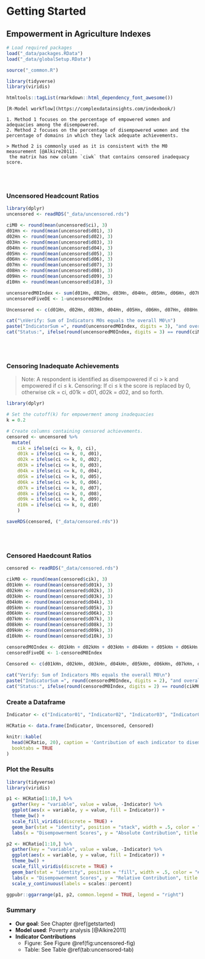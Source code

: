 # Getting Started {#getstarted}

## Empowerment in Agriculture Indexes

```r
# Load required packages
load("_data/packages.RData")
load("_data/globalSetup.RData")

source("_common.R")

library(tidyverse)
library(viridis)

htmltools::tagList(rmarkdown::html_dependency_font_awesome())
```


```block
[R-Model workflow](https://complexdatainsights.com/indexbook/)

1. Method 1 focuses on the percentage of empowered women and adequacies among the disempowered. 
2. Method 2 focuses on the percentage of disempowered women and the percentage of domains in which they lack adequate achievements. 

> Method 2 is commonly used as it is consistent with the M0 measurement [@Alkire2011].
 the matrix has new column `ciwk` that contains censored inadequacy score.
```

<br><br>

### Uncensored Headcount Ratios
```r
library(dplyr)
uncensored <- readRDS("_data/uncensored.rds")

ciM0 <- round(mean(uncensored$ci), 3)
d01Hn <- round(mean(uncensored$d01), 3)
d02Hn <- round(mean(uncensored$d02), 3)
d03Hn <- round(mean(uncensored$d03), 3)
d04Hn <- round(mean(uncensored$d04), 3)
d05Hn <- round(mean(uncensored$d05), 3)
d06Hn <- round(mean(uncensored$d06), 3)
d07Hn <- round(mean(uncensored$d07), 3)
d08Hn <- round(mean(uncensored$d08), 3)
d09Hn <- round(mean(uncensored$d09), 3)
d10Hn <- round(mean(uncensored$d10), 3)

uncensoredM0Index <- sum(d01Hn, d02Hn, d03Hn, d04Hn, d05Hn, d06Hn, d07Hn, d08Hn, d09Hn, d10Hn)
uncensoredFiveDE <- 1-uncensoredM0Index

Uncensored <- c(d01Hn, d02Hn, d03Hn, d04Hn, d05Hn, d06Hn, d07Hn, d08Hn, d09Hn, d10Hn, uncensoredM0Index, uncensoredFiveDE)

cat("\nVerify: Sum of Indicators M0s equals the overall M0\n")
paste("IndicatorSum =", round(uncensoredM0Index, digits = 3), "and overall M0 =", round(ciM0, digits = 3))
cat("Status:", ifelse(round(uncensoredM0Index, digits = 3) == round(ciM0, digits = 3), "PASSED", "FAILED"))

```

<br>
<br>

### Censoring Inadequate Achievements
> Note: A respondent is identified as disempowered if ci > k and empowered if ci ≤ k. 
> Censoring: If ci ≤ k the score is replaced by 0, otherwise cik = ci, d01k = d01, d02k = d02, and so forth.

```r
library(dplyr)

# Set the cutoff(k) for empowerment among inadequacies
k = 0.2

# Create columns containing censored achievements.
censored <- uncensored %>% 
  mutate(
    cik = ifelse(ci <= k, 0, ci),
    d01k = ifelse(ci <= k, 0, d01), 
    d02k = ifelse(ci <= k, 0, d02), 
    d03k = ifelse(ci <= k, 0, d03), 
    d04k = ifelse(ci <= k, 0, d04),
    d05k = ifelse(ci <= k, 0, d05),
    d06k = ifelse(ci <= k, 0, d06),
    d07k = ifelse(ci <= k, 0, d07),
    d08k = ifelse(ci <= k, 0, d08),
    d09k = ifelse(ci <= k, 0, d09),
    d10k = ifelse(ci <= k, 0, d10)
    )

saveRDS(censored, ("_data/censored.rds"))
```

<br>
<br>

### Censored Haedcount Ratios
```r
censored <- readRDS("_data/censored.rds")

cikM0 <- round(mean(censored$cik), 3)
d01kHn <- round(mean(censored$d01k), 3)
d02kHn <- round(mean(censored$d02k), 3)
d03kHn <- round(mean(censored$d03k), 3)
d04kHn <- round(mean(censored$d04k), 3)
d05kHn <- round(mean(censored$d05k), 3)
d06kHn <- round(mean(censored$d06k), 3)
d07kHn <- round(mean(censored$d07k), 3)
d08kHn <- round(mean(censored$d08k), 3)
d09kHn <- round(mean(censored$d09k), 3)
d10kHn <- round(mean(censored$d10k), 3)

censoredM0Index <- d01kHn + d02kHn + d03kHn + d04kHn + d05kHn + d06kHn + d07kHn + d08kHn + d09kHn + d10kHn
censoredFiveDE <- 1-censoredM0Index
  
Censored <- c(d01kHn, d02kHn, d03kHn, d04kHn, d05kHn, d06kHn, d07kHn, d08kHn, d09kHn, d10kHn, censoredM0Index, censoredFiveDE)

cat("Verify: Sum of Indicators M0s equals the overall M0\n")
paste("IndicatorSum =", round(censoredM0Index, digits = 2), "and overall M0 =", round(cikM0, digits = 2))
cat("Status:", ifelse(round(censoredM0Index, digits = 2) == round(cikM0, digits = 2), "PASSED", "FAILED"))
```


### Create a Dataframe
```r
Indicator <- c("Indicator01", "Indicator02", "Indicator03", "Indicator04", "Indicator05", "Indicator06","Indicator07", "Indicator08", "Indicator09", "Indicator10", "M0", "FiveDE" )

HCRatio <- data.frame(Indicator, Uncensored, Censored)

```


```r
knitr::kable(
  head(HCRatio, 20), caption = 'Contribution of each indicator to disempowerment!',
  booktabs = TRUE
)
```

### Plot the Results
```r
library(tidyverse)
library(viridis)

p1 <- HCRatio[1:10,] %>% 
  gather(key = "variable", value = value, -Indicator) %>% 
  ggplot(aes(x = variable, y = value, fill = Indicator)) +
  theme_bw() +
  scale_fill_viridis(discrete = TRUE) +
  geom_bar(stat = "identity", position = "stack", width = .5, color = "#f1f1f1") + 
  labs(x = "Disempowerment Scores", y = "Absolute Contribution", title = "", fill = "ColorCode" )

p2 <- HCRatio[1:10,] %>% 
  gather(key = "variable", value = value, -Indicator) %>% 
  ggplot(aes(x = variable, y = value, fill = Indicator)) +
  theme_bw() +
  scale_fill_viridis(discrete = TRUE) +
  geom_bar(stat = "identity", position = "fill", width = .5, color = "#f1f1f1") +
  labs(x = "Disempowerment Scores", y = "Relative Contribution", title = "", fill = "ColorCode" ) +
  scale_y_continuous(labels = scales::percent)
```

```r
ggpubr::ggarrange(p1, p2, common.legend = TRUE, legend = "right")
```

### Summary
* **Our goal**: See Chapter \@ref(getstarted)
* **Model used**: Poverty analysis [@Alkire2011]
* **Indicator Contributions**
  * Figure:  See Figure \@ref(fig:uncensored-fig)
  * Table:  See Table \@ref(tab:uncensored-tab)
